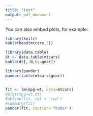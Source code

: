 ```yaml
---
title: "test"
output: pdf_document
---
```



You can also embed plots, for example:

```r
library(knitr)
kable(head(mtcars,2))

library(data.table)
dt <- data.table(mtcars)
kable(dt[,.N,by=gear])

library(pander)
pander(table(mtcars$gear))


fit <- lm(mpg~wt, data=mtcars)
#plot(mpg~wt,dt)
#abline(fit, col = 'red')
#summary(fit)
pander(fit, caption='foobar')
```

